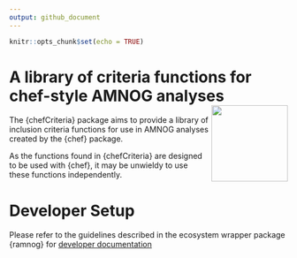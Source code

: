 ```yaml
---
output: github_document
---
```


<!-- Insert badges here -->

<!-- README.md is generated from README.Rmd. Please edit that file -->

```r
knitr::opts_chunk$set(echo = TRUE)
```

# A library of criteria functions for chef-style AMNOG analyses <img src="man/figures/logo.png" align="right" height="138" alt="" />

The {chefCriteria} package aims to provide a library of inclusion criteria functions 
for use in AMNOG analyses created by the {chef} package.

As the functions found in {chefCriteria} are designed to be used with {chef},
it may be unwieldy to use these functions independently.

# Developer Setup

Please refer to the guidelines described in the ecosystem wrapper package {ramnog} for [developer documentation](https://hta-pharma.github.io/ramnog/articles/#:~:text=Debugging-,Development,-Git%20Workflow)
